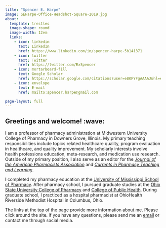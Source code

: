 ```yaml
---
title: "Spencer E. Harpe"
image: SEHarpe-Office-Headshot-Square-2019.jpg
about:
  template: trestles
  image-shape: round
  image-width: 12em
  links:
    - icon: linkedin
      text: LinkedIn
      href: https://www.linkedin.com/in/spencer-harpe-5b141371
    - icon: twitter
      text: Twitter
      href: https://twitter.com/RxSpencer
    - icon: mortarboard-fill
      text: Google Scholar
      href: https://scholar.google.com/citations?user=eBKFYFgAAAAJ&hl=en
    - icon: envelope
      text: E-mail
      href: mailto:spencer.harpe@gmail.com

page-layout: full
---
```


## Greetings and welcome! :wave:

I am a professor of pharmacy administration at Midwestern University College of Pharmacy in Downers Grove, Illinois. My primary teaching responsibilities include topics related healthcare quality, program evaluation in healthcare, and quality improvement. My scholarly interests involve health professions education, meta-research, and medication use research. Outside of my primary position, I also serve as an editor for the [*Journal of the American Pharmacists Association*](https://www.japha.org) and [*Currents in Pharmacy Teaching and Learning*](https://www.sciencedirect.com/journal/currents-in-pharmacy-teaching-and-learning).

I completed my pharmacy education at the [University of Mississippi School of Pharmacy](https://pharmacy.olemiss.edu/). After pharmacy school, I pursued graduate studies at the [Ohio State University College of Pharmacy](https://pharmacy.osu.edu/) and [College of Public Health](https://cph.osu.edu/). During graduate school, I practiced as a hospital pharmacist at OhioHealth Riverside Methodist Hospital in Columbus, Ohio.

The links at the top of the page provide more information about me. Please click around the site. If you have any questions, please send me an [email](mailto:spencer.harpe@gmail.com) or contact me through social media.
